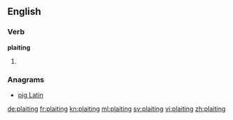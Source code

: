 ==English==

===Verb===
'''plaiting'''

# {{present participle of|plait}}

===Anagrams===
* [[pig Latin#English|pig Latin]]

[[de:plaiting]]
[[fr:plaiting]]
[[kn:plaiting]]
[[ml:plaiting]]
[[sv:plaiting]]
[[vi:plaiting]]
[[zh:plaiting]]